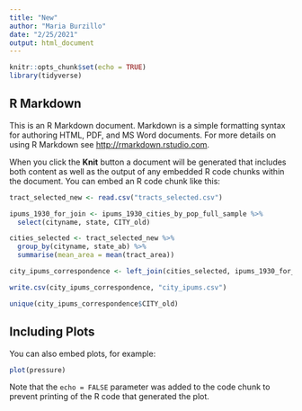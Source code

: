 ```yaml
---
title: "New"
author: "Maria Burzillo"
date: "2/25/2021"
output: html_document
---
```


```r
knitr::opts_chunk$set(echo = TRUE)
library(tidyverse)
```

## R Markdown

This is an R Markdown document. Markdown is a simple formatting syntax for authoring HTML, PDF, and MS Word documents. For more details on using R Markdown see <http://rmarkdown.rstudio.com>.

When you click the **Knit** button a document will be generated that includes both content as well as the output of any embedded R code chunks within the document. You can embed an R code chunk like this:

```r
tract_selected_new <- read.csv("tracts_selected.csv")
```


```r

ipums_1930_for_join <- ipums_1930_cities_by_pop_full_sample %>%
  select(cityname, state, CITY_old)

```


```r
cities_selected <- tract_selected_new %>%
  group_by(cityname, state_ab) %>%
  summarise(mean_area = mean(tract_area))
```


```r
city_ipums_correspondence <- left_join(cities_selected, ipums_1930_for_join, by = c("cityname" = "cityname", "state_ab" = "state")) 

write.csv(city_ipums_correspondence, "city_ipums.csv")

unique(city_ipums_correspondence$CITY_old)
```


## Including Plots

You can also embed plots, for example:

```r
plot(pressure)
```

Note that the `echo = FALSE` parameter was added to the code chunk to prevent printing of the R code that generated the plot.
